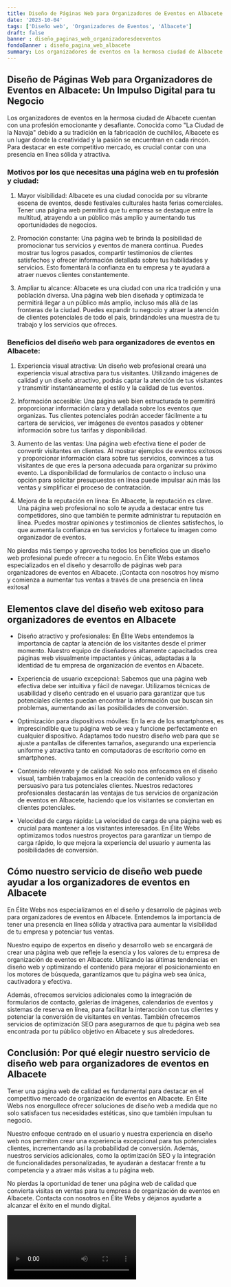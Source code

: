 ```yaml
---
title: Diseño de Páginas Web para Organizadores de Eventos en Albacete
date: '2023-10-04'
tags: ['Diseño web', 'Organizadores de Eventos', 'Albacete']
draft: false
banner : diseño_paginas_web_organizadoresdeeventos
fondoBanner : diseño_pagina_web_albacete
summary: Los organizadores de eventos en la hermosa ciudad de Albacete cuentan con una profesión emocionante y desafiante. Conocida como La Ciudad de la Navaja debido a su tradición en la fabricación de cuchillos, Albacete es un lugar donde la creatividad y la pasión se encuentran en cada rincón. Para destacar en este competitivo mercado, es crucial contar con una presencia en línea sólida y atractiva. 
---
```


## Diseño de Páginas Web para Organizadores de Eventos en Albacete: Un Impulso Digital para tu Negocio 

Los organizadores de eventos en la hermosa ciudad de Albacete cuentan con una profesión emocionante y desafiante. Conocida como "La Ciudad de la Navaja" debido a su tradición en la fabricación de cuchillos, Albacete es un lugar donde la creatividad y la pasión se encuentran en cada rincón. Para destacar en este competitivo mercado, es crucial contar con una presencia en línea sólida y atractiva. 

### Motivos por los que necesitas una página web en tu profesión y ciudad:

1. Mayor visibilidad: Albacete es una ciudad conocida por su vibrante escena de eventos, desde festivales culturales hasta ferias comerciales. Tener una página web permitirá que tu empresa se destaque entre la multitud, atrayendo a un público más amplio y aumentando tus oportunidades de negocios.

2. Promoción constante: Una página web te brinda la posibilidad de promocionar tus servicios y eventos de manera continua. Puedes mostrar tus logros pasados, compartir testimonios de clientes satisfechos y ofrecer información detallada sobre tus habilidades y servicios. Esto fomentará la confianza en tu empresa y te ayudará a atraer nuevos clientes constantemente.

3. Ampliar tu alcance: Albacete es una ciudad con una rica tradición y una población diversa. Una página web bien diseñada y optimizada te permitirá llegar a un público más amplio, incluso más allá de las fronteras de la ciudad. Puedes expandir tu negocio y atraer la atención de clientes potenciales de todo el país, brindándoles una muestra de tu trabajo y los servicios que ofreces.

### Beneficios del diseño web para organizadores de eventos en Albacete:

1. Experiencia visual atractiva: Un diseño web profesional creará una experiencia visual atractiva para tus visitantes. Utilizando imágenes de calidad y un diseño atractivo, podrás captar la atención de tus visitantes y transmitir instantáneamente el estilo y la calidad de tus eventos.

2. Información accesible: Una página web bien estructurada te permitirá proporcionar información clara y detallada sobre los eventos que organizas. Tus clientes potenciales podrán acceder fácilmente a tu cartera de servicios, ver imágenes de eventos pasados y obtener información sobre tus tarifas y disponibilidad.

3. Aumento de las ventas: Una página web efectiva tiene el poder de convertir visitantes en clientes. Al mostrar ejemplos de eventos exitosos y proporcionar información clara sobre tus servicios, convinces a tus visitantes de que eres la persona adecuada para organizar su próximo evento. La disponibilidad de formularios de contacto o incluso una opción para solicitar presupuestos en línea puede impulsar aún más las ventas y simplificar el proceso de contratación.

4. Mejora de la reputación en línea: En Albacete, la reputación es clave. Una página web profesional no solo te ayuda a destacar entre tus competidores, sino que también te permite administrar tu reputación en línea. Puedes mostrar opiniones y testimonios de clientes satisfechos, lo que aumenta la confianza en tus servicios y fortalece tu imagen como organizador de eventos.

No pierdas más tiempo y aprovecha todos los beneficios que un diseño web profesional puede ofrecer a tu negocio. En Élite Webs estamos especializados en el diseño y desarrollo de páginas web para organizadores de eventos en Albacete. ¡Contacta con nosotros hoy mismo y comienza a aumentar tus ventas a través de una presencia en línea exitosa!

<GifSeo />

<Cta />

## Elementos clave del diseño web exitoso para organizadores de eventos en Albacete

- Diseño atractivo y profesionales: En Élite Webs entendemos la importancia de captar la atención de los visitantes desde el primer momento. Nuestro equipo de diseñadores altamente capacitados crea páginas web visualmente impactantes y únicas, adaptadas a la identidad de tu empresa de organización de eventos en Albacete.

- Experiencia de usuario excepcional: Sabemos que una página web efectiva debe ser intuitiva y fácil de navegar. Utilizamos técnicas de usabilidad y diseño centrado en el usuario para garantizar que tus potenciales clientes puedan encontrar la información que buscan sin problemas, aumentando así las posibilidades de conversión.

- Optimización para dispositivos móviles: En la era de los smartphones, es imprescindible que tu página web se vea y funcione perfectamente en cualquier dispositivo. Adaptamos todo nuestro diseño web para que se ajuste a pantallas de diferentes tamaños, asegurando una experiencia uniforme y atractiva tanto en computadoras de escritorio como en smartphones.

- Contenido relevante y de calidad: No solo nos enfocamos en el diseño visual, también trabajamos en la creación de contenido valioso y persuasivo para tus potenciales clientes. Nuestros redactores profesionales destacarán las ventajas de tus servicios de organización de eventos en Albacete, haciendo que los visitantes se conviertan en clientes potenciales.

- Velocidad de carga rápida: La velocidad de carga de una página web es crucial para mantener a los visitantes interesados. En Élite Webs optimizamos todos nuestros proyectos para garantizar un tiempo de carga rápido, lo que mejora la experiencia del usuario y aumenta las posibilidades de conversión.

## Cómo nuestro servicio de diseño web puede ayudar a los organizadores de eventos en Albacete

En Élite Webs nos especializamos en el diseño y desarrollo de páginas web para organizadores de eventos en Albacete. Entendemos la importancia de tener una presencia en línea sólida y atractiva para aumentar la visibilidad de tu empresa y potenciar tus ventas.

Nuestro equipo de expertos en diseño y desarrollo web se encargará de crear una página web que refleje la esencia y los valores de tu empresa de organización de eventos en Albacete. Utilizando las últimas tendencias en diseño web y optimizando el contenido para mejorar el posicionamiento en los motores de búsqueda, garantizamos que tu página web sea única, cautivadora y efectiva.

Además, ofrecemos servicios adicionales como la integración de formularios de contacto, galerías de imágenes, calendarios de eventos y sistemas de reserva en línea, para facilitar la interacción con tus clientes y potenciar la conversión de visitantes en ventas. También ofrecemos servicios de optimización SEO para asegurarnos de que tu página web sea encontrada por tu público objetivo en Albacete y sus alrededores.

## Conclusión: Por qué elegir nuestro servicio de diseño web para organizadores de eventos en Albacete

Tener una página web de calidad es fundamental para destacar en el competitivo mercado de organización de eventos en Albacete. En Élite Webs nos enorgullece ofrecer soluciones de diseño web a medida que no solo satisfacen tus necesidades estéticas, sino que también impulsan tu negocio.

Nuestro enfoque centrado en el usuario y nuestra experiencia en diseño web nos permiten crear una experiencia excepcional para tus potenciales clientes, incrementando así la probabilidad de conversión. Además, nuestros servicios adicionales, como la optimización SEO y la integración de funcionalidades personalizadas, te ayudarán a destacar frente a tu competencia y a atraer más visitas a tu página web.

No pierdas la oportunidad de tener una página web de calidad que convierta visitas en ventas para tu empresa de organización de eventos en Albacete. Contacta con nosotros en Élite Webs y déjanos ayudarte a alcanzar el éxito en el mundo digital.

<Video />

<CtaBot job='Organizadores de Eventos' city='Albacete'/>

<Gmaps query='Albacete+españa+maps' />